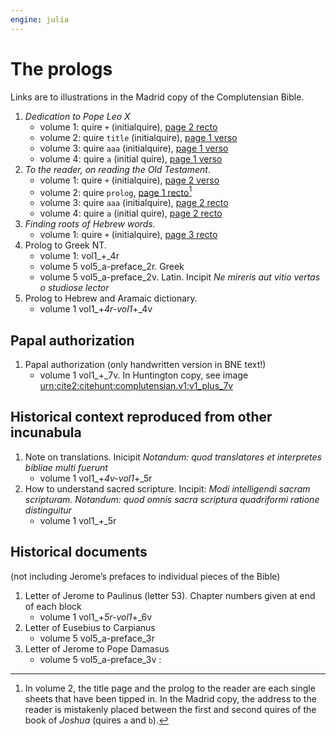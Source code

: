 ```yaml
---
engine: julia
---
```




# The prologs

Links are to illustrations in the Madrid copy of the Complutensian Bible.



1. *Dedication to Pope Leo X*
    - volume 1: quire `+` (initialquire), [page 2 recto](https://www.homermultitext.org/ict2/?urn=urn:cite2:citebne:complutensian.v1:v1p7)
    - volume 2: quire `title`  (initialquire), [page 1 verso](https://www.homermultitext.org/ict2/?urn=urn:cite2:citebne:complutensian.v1:v2a_p4) 
    - volume 3: quire `aaa` (initialquire), [page 1 verso](https://www.homermultitext.org/ict2/?urn=urn:cite2:citebne:complutensian.v1:v3a_p22)
    - volume 4: quire `a` (initial quire), [page 1 verso](https://www.homermultitext.org/ict2/?urn=urn:cite2:citebne:complutensian.v1:v4a_p2)  
2.  *To the reader, on reading the Old Testament*.
    - volume 1:  quire `+` (initialquire), [page 2 verso](https://www.homermultitext.org/ict2/?urn=urn:cite2:citebne:complutensian.v1:v1p8)
    - volume 2:  quire `prolog`, [page 1 recto](https://www.homermultitext.org/ict2/?urn=urn:cite2:citebne:complutensian.v1:v2a_p17)[^placement]
    - volume 3: quire `aaa` (initialquire), [page 2 recto](https://www.homermultitext.org/ict2/?urn=urn:cite2:citebne:complutensian.v1:v3a_p22)  
    - volume 4: quire `a` (initial quire), [page 2 recto](https://www.homermultitext.org/ict2/?urn=urn:cite2:citebne:complutensian.v1:v4a_p3)
3. *Finding roots of Hebrew words*.
    - volume 1:  quire `+` (initialquire), [page 3 recto](https://www.homermultitext.org/ict2/?urn=urn:cite2:citebne:complutensian.v1:v1p9)
4.  Prolog to Greek NT.
    - volume 1: vol1_+_4r
    - volume 5 vol5_a-preface_2r. Greek
    - volume 5 vol5_a-preface_2v. Latin. Incipit *Ne mireris aut vitio vertas o studiose lector*
5. Prolog to Hebrew and Aramaic dictionary.
    - volume 1 vol1_+_4r-vol1_+_4v

[^placement]: In volume 2, the title page and the prolog to the reader are each single sheets that have been tipped in. In the Madrid copy, the address to the reader is mistakenly placed between the first and second quires of the book of *Joshua* (quires `a` and `b`).

## Papal authorization

1. Papal authorization (only handwritten version in BNE text!)
    - volume 1 vol1_+_7v. In Huntington copy, see image [urn:cite2:citehunt:complutensian.v1:v1_plus_7v](https://www.homermultitext.org/ict2/?urn=urn:cite2:citehunt:complutensian.v1:v1_plus_7v)



## Historical context reproduced from other incunabula

1. Note on translations. Inicipit *Notandum: quod translatores et interpretes bibliae multi fuerunt*
    - volume 1 vol1_+_4v-vol1_+_5r
2. How to understand sacred scripture. Incipit: *Modi intelligendi sacram scripturam.  Notandum: quod omnis sacra scriptura quadriformi ratione distinguitur*
    - volume 1 vol1_+_5r

## Historical documents

(not including Jerome's prefaces to individual pieces of the Bible)

1. Letter of Jerome to Paulinus (letter 53). Chapter numbers given at end of each block   
    - volume 1 vol1_+_5r-vol1_+_6v
2. Letter of Eusebius to Carpianus
    - volume 5  vol5_a-preface_3r 
3.  Letter of Jerome to Pope Damasus
    - volume 5 vol5_a-preface_3v : 
